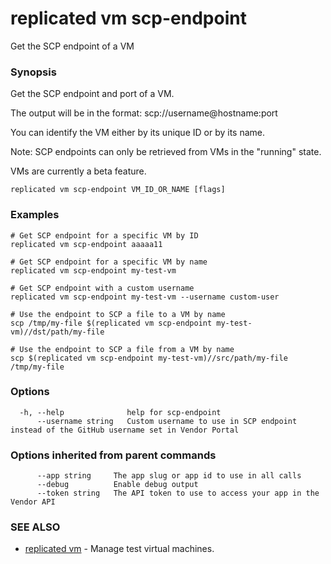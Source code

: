 # replicated vm scp-endpoint

Get the SCP endpoint of a VM

### Synopsis

Get the SCP endpoint and port of a VM.

The output will be in the format: scp://username@hostname:port

You can identify the VM either by its unique ID or by its name.

Note: SCP endpoints can only be retrieved from VMs in the "running" state.

VMs are currently a beta feature.

```
replicated vm scp-endpoint VM_ID_OR_NAME [flags]
```

### Examples

```
# Get SCP endpoint for a specific VM by ID
replicated vm scp-endpoint aaaaa11

# Get SCP endpoint for a specific VM by name
replicated vm scp-endpoint my-test-vm

# Get SCP endpoint with a custom username
replicated vm scp-endpoint my-test-vm --username custom-user

# Use the endpoint to SCP a file to a VM by name
scp /tmp/my-file $(replicated vm scp-endpoint my-test-vm)//dst/path/my-file

# Use the endpoint to SCP a file from a VM by name
scp $(replicated vm scp-endpoint my-test-vm)//src/path/my-file /tmp/my-file
```

### Options

```
  -h, --help              help for scp-endpoint
      --username string   Custom username to use in SCP endpoint instead of the GitHub username set in Vendor Portal
```

### Options inherited from parent commands

```
      --app string     The app slug or app id to use in all calls
      --debug          Enable debug output
      --token string   The API token to use to access your app in the Vendor API
```

### SEE ALSO

* [replicated vm](replicated-cli-vm)	 - Manage test virtual machines.


